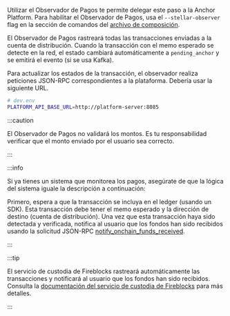 Utilizar el Observador de Pagos te permite delegar este paso a la Anchor Platform. Para habilitar el Observador de Pagos, usa el `--stellar-observer` flag en la sección de comandos del [archivo de composición](../../getting-started.mdx#configuration).

El Observador de Pagos rastreará todas las transacciones enviadas a la cuenta de distribución. Cuando la transacción con el memo esperado se detecte en la red, el estado cambiará automáticamente a `pending_anchor` y se emitirá el evento (si se usa Kafka).

Para actualizar los estados de la transacción, el observador realiza peticiones JSON-RPC correspondientes a la plataforma. Debería usar la siguiente URL.

<CodeExample>

```bash
# dev.env
PLATFORM_API_BASE_URL=http://platform-server:8085
```

</CodeExample>

:::caution

El Observador de Pagos no validará los montos. Es tu responsabilidad verificar que el monto enviado por el usuario sea correcto.

:::

:::info

Si ya tienes un sistema que monitorea los pagos, asegúrate de que la lógica del sistema iguale la descripción a continuación:

Primero, espera a que la transacción se incluya en el ledger (usando un SDK). Esta transacción debe tener el memo esperado y la dirección de destino (cuenta de distribución). Una vez que esta transacción haya sido detectada y verificada, notifica al usuario que los fondos han sido recibidos usando la solicitud JSON-RPC [notify_onchain_funds_received](#funds-received-1).

:::

:::tip

El servicio de custodia de Fireblocks rastreará automáticamente las transacciones y notificará al usuario que los fondos han sido recibidos. Consulta la [documentación del servicio de custodia de Fireblocks][fireblocks] para más detalles.

:::

[fireblocks]: ../../custody-services/fireblocks/README.mdx

